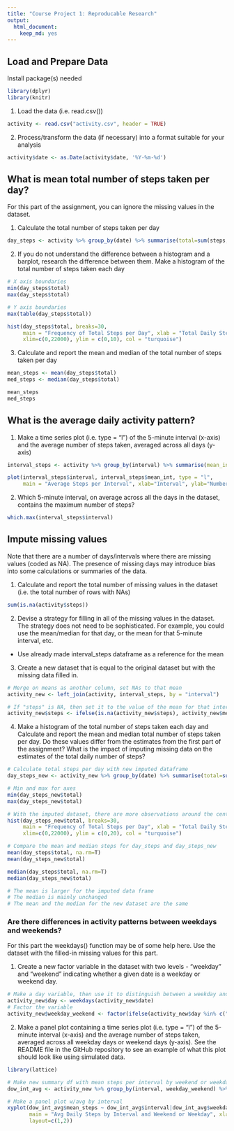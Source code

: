 ---
title: "Course Project 1: Reproducable Research"
output: 
  html_document: 
    keep_md: yes
---

## Load and Prepare Data
Install package(s) needed
```{r message=FALSE, warning=FALSE} 
library(dplyr)
library(knitr)
```

1. Load the data (i.e. read.csv())
```{r}
activity <- read.csv("activity.csv", header = TRUE)
```

2. Process/transform the data (if necessary) into a format suitable for your analysis
```{r}
activity$date <- as.Date(activity$date, '%Y-%m-%d')
```

## What is mean total number of steps taken per day?

For this part of the assignment, you can ignore the missing values in the dataset.

1. Calculate the total number of steps taken per day

```{r warning=FALSE}
day_steps <- activity %>% group_by(date) %>% summarise(total=sum(steps, na.rm=T))
```

2. If you do not understand the difference between a histogram and a barplot, research the difference between them. Make a histogram of the total number of steps taken each day

```{r}
# X axis boundaries
min(day_steps$total)
max(day_steps$total)

# Y axis boundaries
max(table(day_steps$total))

hist(day_steps$total, breaks=30, 
     main = "Frequency of Total Steps per Day", xlab = "Total Daily Steps", 
     xlim=c(0,22000), ylim = c(0,10), col = "turquoise")
```

3. Calculate and report the mean and median of the total number of steps taken per day

```{r}
mean_steps <- mean(day_steps$total)
med_steps <- median(day_steps$total)
```

```{r}
mean_steps
med_steps
```

## What is the average daily activity pattern?

1. Make a time series plot (i.e. type = "l") of the 5-minute interval (x-axis) and the average number of steps taken, averaged across all days (y-axis)

```{r}
interval_steps <- activity %>% group_by(interval) %>% summarise(mean_int=mean(steps, na.rm=T))

plot(interval_steps$interval, interval_steps$mean_int, type = "l", 
     main = "Average Steps per Interval", xlab="Interval", ylab="Number of Steps")
```

2. Which 5-minute interval, on average across all the days in the dataset, contains the maximum number of steps?

```{r}
which.max(interval_steps$interval)
```

## Impute missing values

Note that there are a number of days/intervals where there are missing values (coded as NA). The presence of missing days may introduce bias into some calculations or summaries of the data.

1. Calculate and report the total number of missing values in the dataset (i.e. the total number of rows with NAs)

```{r}
sum(is.na(activity$steps))
```

2. Devise a strategy for filling in all of the missing values in the dataset. The strategy does not need to be sophisticated. For example, you could use the mean/median for that day, or the mean for that 5-minute interval, etc.

* Use already made interval_steps dataframe as a reference for the mean

3. Create a new dataset that is equal to the original dataset but with the missing data filled in.

```{r}
# Merge on means as another column, set NAs to that mean
activity_new <- left_join(activity, interval_steps, by = "interval")

# If "steps" is NA, then set it to the value of the mean for that interval, else keep the same
activity_new$steps <- ifelse(is.na(activity_new$steps), activity_new$mean_int, activity_new$steps)
```

4. Make a histogram of the total number of steps taken each day and Calculate and report the mean and median total number of steps taken per day. Do these values differ from the estimates from the first part of the assignment? What is the impact of imputing missing data on the estimates of the total daily number of steps?

```{r}
# Calculate total steps per day with new imputed dataframe
day_steps_new <- activity_new %>% group_by(date) %>% summarise(total=sum(steps, na.rm=T))

# Min and max for axes
min(day_steps_new$total)
max(day_steps_new$total)

# With the imputed dataset, there are more observations around the center and fewer at the left- less right skewed
hist(day_steps_new$total, breaks=30, 
     main = "Frequency of Total Steps per Day", xlab = "Total Daily Steps", 
     xlim=c(0,22000), ylim = c(0,20), col = "turquoise")

# Compare the mean and median steps for day_steps and day_steps_new
mean(day_steps$total, na.rm=T)
mean(day_steps_new$total)

median(day_steps$total, na.rm=T)
median(day_steps_new$total)

# The mean is larger for the imputed data frame
# The median is mainly unchanged
# The mean and the median for the new dataset are the same
```

### Are there differences in activity patterns between weekdays and weekends?

For this part the weekdays() function may be of some help here. Use the dataset with the filled-in missing values for this part.

1. Create a new factor variable in the dataset with two levels - "weekday" and "weekend" indicating whether a given date is a weekday or weekend day.

```{r}
# Make a day variable, then use it to distinguish between a weekday and weekend
activity_new$day <- weekdays(activity_new$date)
# Factor the variable
activity_new$weekday_weekend <- factor(ifelse(activity_new$day %in% c("Saturday", "Sunday"), "Weekend", "Weekday"))
```

2. Make a panel plot containing a time series plot (i.e. type = "l") of the 5-minute interval (x-axis) and the average number of steps taken, averaged across all weekday days or weekend days (y-axis). See the README file in the GitHub repository to see an example of what this plot should look like using simulated data.

```{r warning=F}
library(lattice)
```
```{r}
# Make new summary df with mean steps per interval by weekend or weekday
dow_int_avg <- activity_new %>% group_by(interval, weekday_weekend) %>% summarise(mean_steps=mean(steps))

# Make a panel plot w/avg by interval
xyplot(dow_int_avg$mean_steps ~ dow_int_avg$interval|dow_int_avg$weekday_weekend, type='l',
       main = "Avg Daily Steps by Interval and Weekend or Weekday", xlab = "Interval", ylab = "Avg Steps",
       layout=c(1,2))
```




